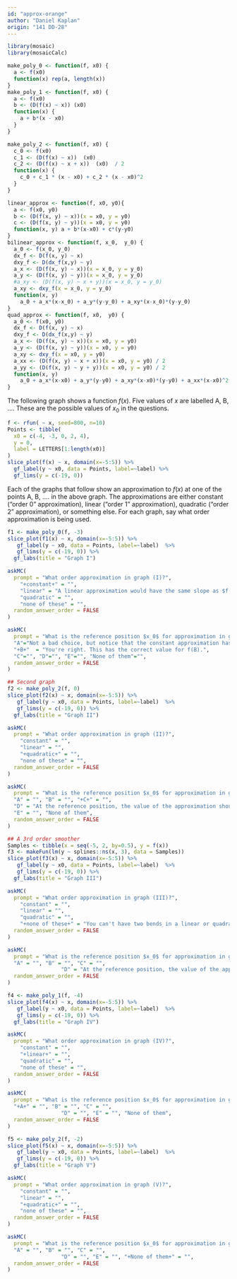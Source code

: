 ```yaml
---
id: "approx-orange"
author: "Daniel Kaplan"
origin: "141 DD-28"
---
```


```r

library(mosaic)
library(mosaicCalc)
```

```r
make_poly_0 <- function(f, x0) {
  a <- f(x0)
  function(x) rep(a, length(x))
}
make_poly_1 <- function(f, x0) {
  a <- f(x0)
  b <- (D(f(x) ~ x)) (x0)
  function(x) {
    a + b*(x - x0)
  }
}

make_poly_2 <- function(f, x0) {
  c_0 <- f(x0)
  c_1 <- (D(f(x) ~ x))  (x0)
  c_2 <- (D(f(x) ~ x + x))  (x0)  / 2
  function(x) {
    c_0 + c_1 * (x - x0) + c_2 * (x - x0)^2
  }
}

linear_approx <- function(f, x0, y0){
  a <- f(x0, y0)
  b <- (D(f(x, y) ~ x))(x = x0, y = y0)
  c <- (D(f(x, y) ~ y))(x = x0, y = y0)
  function(x, y) a + b*(x-x0) + c*(y-y0)
}
bilinear_approx <- function(f, x_0,  y_0) {
  a_0 <- f(x_0, y_0)
  dx_f <- D(f(x, y) ~ x)
  dxy_f <- D(dx_f(x,y) ~ y)
  a_x <- (D(f(x, y) ~ x))(x = x_0, y = y_0)
  a_y <- (D(f(x, y) ~ y))(x = x_0, y = y_0)
  #a_xy <- (D(f(x, y) ~ x + y))(x = x_0, y = y_0)
  a_xy <- dxy_f(x = x_0, y = y_0)
  function(x, y)
    a_0 + a_x*(x-x_0) + a_y*(y-y_0) + a_xy*(x-x_0)*(y-y_0)
}
quad_approx <- function(f, x0,  y0) {
  a_0 <- f(x0, y0)
  dx_f <- D(f(x, y) ~ x)
  dxy_f <- D(dx_f(x,y) ~ y)
  a_x <- (D(f(x, y) ~ x))(x = x0, y = y0)
  a_y <- (D(f(x, y) ~ y))(x = x0, y = y0)
  a_xy <- dxy_f(x = x0, y = y0)
  a_xx <- (D(f(x, y) ~ x + x))(x = x0, y = y0) / 2
  a_yy <- (D(f(x, y) ~ y + y))(x = x0, y = y0) / 2
  function(x, y)
    a_0 + a_x*(x-x0) + a_y*(y-y0) + a_xy*(x-x0)*(y-y0) + a_xx*(x-x0)^2 + a_yy*(y-y0)^2
}
```

The following graph shows a function $f(x)$. Five values of $x$ are labelled A, B, .... These are the possible values of $x_0$ in the questions.

```r
f <- rfun( ~ x, seed=800, n=10)
Points <- tibble(
  x0 = c(-4, -3, 0, 2, 4),
  y = 0,
  label = LETTERS[1:length(x0)]
)
slice_plot(f(x) ~ x, domain(x=-5:5)) %>%
  gf_label(y ~ x0, data = Points, label=~label) %>%
  gf_lims(y = c(-19, 0))
```


Each of the graphs that follow show an approximation to $f(x)$ at one of the points A, B, .... in the above graph. The approximations are either constant ("order 0" approximation), linear ("order 1" approximation), quadratic ("order 2" approximation), or something else. For each graph, say what order approximation is being used.


```r
f1 <- make_poly_0(f, -3)
slice_plot(f1(x) ~ x, domain(x=-5:5)) %>%
   gf_label(y ~ x0, data = Points, label=~label)  %>%
   gf_lims(y = c(-19, 0)) %>%
  gf_labs(title = "Graph I")
```

```r
askMC(
  prompt = "What order approximation in graph (I)?",
    "+constant+" = "",
    "linear" = "A linear approximation would have the same slope as $f()$ at the reference point $x_0$.",
    "quadratic" = "",
    "none of these" = "",
  random_answer_order = FALSE
)
```

```r
askMC(
  prompt = "What is the reference position $x_0$ for approximation in graph (I)?",
  "A"="Not a bad choice, but notice that the constant approximation has a value a little lower than f(A).", 
  "+B+"  = "You're right. This has the correct value for f(B).",
  "C"="", "D"="", "E"="", "None of them"="",
  random_answer_order = FALSE
)
```

<!-- Second graph -->

```r
## Second graph
f2 <- make_poly_2(f, 0)
slice_plot(f2(x) ~ x, domain(x=-5:5)) %>%
   gf_label(y ~ x0, data = Points, label=~label)  %>%
   gf_lims(y = c(-19, 0)) %>%
  gf_labs(title = "Graph II")
```

```r
askMC(
  prompt = "What order approximation in graph (II)?",
    "constant" = "",
    "linear" = "",
    "+quadratic+" = "",
    "none of these" = "",
  random_answer_order = FALSE
)
```

```r
askMC(
  prompt = "What is the reference position $x_0$ for approximation in graph (II)?",
  "A" = "", "B" = "", "+C+" = "", 
  "D" = "At the reference position, the value of the approximation should always be $f(x_0)$. that is  not the case here.",
  "E" = "", "None of them",
  random_answer_order = FALSE
)
```

<!-- Third graph -->

```r
## A 3rd order smoother
Samples <- tibble(x = seq(-5, 2, by=0.5), y = f(x))
f3 <- makeFun(lm(y ~ splines::ns(x, 3), data = Samples))
slice_plot(f3(x) ~ x, domain(x=-5:5)) %>%
   gf_label(y ~ x0, data = Points, label=~label)  %>%
   gf_lims(y = c(-19, 0)) %>%
  gf_labs(title = "Graph III")
```

```r
askMC(
  prompt = "What order approximation in graph (III)?",
    "constant" = "",
    "linear" = "",
    "quadratic" = "",
    "+none of these+" = "You can't have two bends in a linear or quadratic function.",
  random_answer_order = FALSE
)
```

```r
askMC(
  prompt = "What is the reference position $x_0$ for approximation in graph (III)?",
  "A" = "", "B" = "", "C" = "", 
                 "D" = "At the reference position, the value of the approximation should always be $f(x_0)$. that is  not the case here.", "E" = "", "+None of them+" = "it is not a polynomial approximation at any of  those points.",
  random_answer_order = FALSE
)
```

<!-- Fourth graph -->

```r
f4 <- make_poly_1(f, -4)
slice_plot(f4(x) ~ x, domain(x=-5:5)) %>%
   gf_label(y ~ x0, data = Points, label=~label)  %>%
   gf_lims(y = c(-19, 0)) %>%
  gf_labs(title = "Graph IV")
```

```r
askMC(
  prompt = "What order approximation in graph (IV)?",
    "constant" = "",
    "+linear+" = "",
    "quadratic" = "",
    "none of these" = "",
  random_answer_order = FALSE
)
```

```r
askMC(
  prompt = "What is the reference position $x_0$ for approximation in graph (IV)?",
  "+A+" = "", "B" = "", "C" = "", 
                 "D" = "", "E" = "", "None of them",
  random_answer_order = FALSE
)
```

<!-- Fifth graph -->

```r
f5 <- make_poly_2(f, -2)
slice_plot(f5(x) ~ x, domain(x=-5:5)) %>%
   gf_label(y ~ x0, data = Points, label=~label)  %>%
   gf_lims(y = c(-19, 0)) %>%
  gf_labs(title = "Graph V")
```

```r
askMC(
  prompt = "What order approximation in graph (V)?",
    "constant" = "",
    "linear" = "",
    "+quadratic+" = "",
    "none of these" = "",
  random_answer_order = FALSE
)
```

```r
askMC(
  prompt = "What is the reference position $x_0$ for approximation in graph (V)?",
  "A" = "", "B" = "", "C" = "", 
                 "D" = "", "E" = "", "+None of them+" = "",
  random_answer_order = FALSE
)
```

